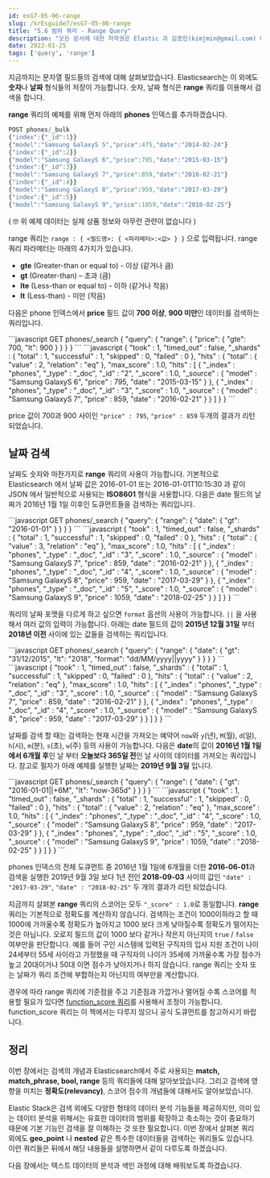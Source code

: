 ```yaml
---
id: esG7-05-06-range
slug: /krEsguide7/esG7-05-06-range
title: "5.6 범위 쿼리 - Range Query"
description: "모든 문서에 대한 저작권은 Elastic 과 김종민(kimjmin@gmail.com) 에게 있으며 허가되지 않은 무단 복제나 배포 및 출판을 금지합니다. 본 문서의 내용 및 포함된 자료를 인용하고자 하는 경우 출처를 명시하고 게재된 주소를 김종민(kimjmin@gmail.com)에게 알려주시기 바랍니다."
date: 2022-01-25
tags: ['query', 'range']
---
```


지금까지는 문자열 필드들의 검색에 대해 살펴보았습니다. Elasticsearch는 이 외에도 **숫자**나 **날짜** 형식들의 저장이 가능합니다. 숫자, 날짜 형식은 **range** 쿼리를 이용해서 검색을 합니다.

**range** 쿼리의 예제를 위해 먼저 아래의 **phones** 인덱스를 추가하겠습니다.

```javascript
POST phones/_bulk
{"index":{"_id":1}}
{"model":"Samsung GalaxyS 5","price":475,"date":"2014-02-24"}
{"index":{"_id":2}}
{"model":"Samsung GalaxyS 6","price":795,"date":"2015-03-15"}
{"index":{"_id":3}}
{"model":"Samsung GalaxyS 7","price":859,"date":"2016-02-21"}
{"index":{"_id":4}}
{"model":"Samsung GalaxyS 8","price":959,"date":"2017-03-29"}
{"index":{"_id":5}}
{"model":"Samsung GalaxyS 9","price":1059,"date":"2018-02-25"}
```

( 🤓 위 예제 데이터는 실제 상품 정보와 아무런 관련이 없습니다 )

range 쿼리는 `range : { <필드명>: { <파라메터>:<값> } }` 으로 입력됩니다. range 쿼리 파라메터는 아래의 4가지가 있습니다.

* **gte** (Greater-than or equal to) - 이상 (같거나 큼)
* **gt** (Greater-than) – 초과 (큼)
* **lte** (Less-than or equal to) - 이하 (같거나 작음)
* **lt** (Less-than) - 미만 (작음)

다음은 phone 인덱스에서 **price** 필드 값이 **700 이상**, **900 미만**인 데이터를 검색하는 쿼리입니다.

<DocTabs>
  <DocTab name="request">
```javascript
GET phones/_search
{
  "query": {
    "range": {
      "price": {
        "gte": 700,
        "lt": 900
      }
    }
  }
}
```
  </DocTab>
  <DocTab name="response">
```javascript
{
  "took" : 1,
  "timed_out" : false,
  "_shards" : {
    "total" : 1,
    "successful" : 1,
    "skipped" : 0,
    "failed" : 0
  },
  "hits" : {
    "total" : {
      "value" : 2,
      "relation" : "eq"
    },
    "max_score" : 1.0,
    "hits" : [
      {
        "_index" : "phones",
        "_type" : "_doc",
        "_id" : "2",
        "_score" : 1.0,
        "_source" : {
          "model" : "Samsung GalaxyS 6",
          "price" : 795,
          "date" : "2015-03-15"
        }
      },
      {
        "_index" : "phones",
        "_type" : "_doc",
        "_id" : "3",
        "_score" : 1.0,
        "_source" : {
          "model" : "Samsung GalaxyS 7",
          "price" : 859,
          "date" : "2016-02-21"
        }
      }
    ]
  }
}
```
  </DocTab>
</DocTabs>

price 값이 700과 900 사이인 `"price" : 795`, `"price" : 859` 두개의 결과가 리턴 되었습니다.

## 날짜 검색

날짜도 숫자와 마찬가지로 **range** 쿼리의 사용이 가능합니다. 기본적으로 Elasticsearch 에서 날짜 값은 2016-01-01 또는 2016-01-01T10:15:30 과 같이 JSON 에서 일반적으로 사용되는 **ISO8601** 형식을 사용합니다. 다음은 date 필드의 날짜가 2016년 1월 1일 이후인 도큐먼트들을 검색하는 쿼리입니다.

<DocTabs>
  <DocTab name="request">
```javascript
GET phones/_search
{
  "query": {
    "range": {
      "date": {
        "gt": "2016-01-01"
      }
    }
  }
}
```
  </DocTab>
  <DocTab name="response">
```javascript
{
  "took" : 1,
  "timed_out" : false,
  "_shards" : {
    "total" : 1,
    "successful" : 1,
    "skipped" : 0,
    "failed" : 0
  },
  "hits" : {
    "total" : {
      "value" : 3,
      "relation" : "eq"
    },
    "max_score" : 1.0,
    "hits" : [
      {
        "_index" : "phones",
        "_type" : "_doc",
        "_id" : "3",
        "_score" : 1.0,
        "_source" : {
          "model" : "Samsung GalaxyS 7",
          "price" : 859,
          "date" : "2016-02-21"
        }
      },
      {
        "_index" : "phones",
        "_type" : "_doc",
        "_id" : "4",
        "_score" : 1.0,
        "_source" : {
          "model" : "Samsung GalaxyS 8",
          "price" : 959,
          "date" : "2017-03-29"
        }
      },
      {
        "_index" : "phones",
        "_type" : "_doc",
        "_id" : "5",
        "_score" : 1.0,
        "_source" : {
          "model" : "Samsung GalaxyS 9",
          "price" : 1059,
          "date" : "2018-02-25"
        }
      }
    ]
  }
}
```
  </DocTab>
</DocTabs>

쿼리의 날짜 포맷을 다르게 하고 싶으면 `format` 옵션의 사용이 가능합니다. `||` 을 사용해서 여러 값의 입력이 가능합니다. 아래는 date 필드의 값이 **2015년 12월 31일** 부터 **2018년 이전** 사이에 있는 값들을 검색하는 쿼리입니다.

<DocTabs>
  <DocTab name="request">
```javascript
GET phones/_search
{
  "query": {
    "range": {
      "date": {
        "gt": "31/12/2015",
        "lt": "2018",
        "format": "dd/MM/yyyy||yyyy"
      }
    }
  }
}
```
  </DocTab>
  <DocTab name="response">
```javascript
{
  "took" : 1,
  "timed_out" : false,
  "_shards" : {
    "total" : 1,
    "successful" : 1,
    "skipped" : 0,
    "failed" : 0
  },
  "hits" : {
    "total" : {
      "value" : 2,
      "relation" : "eq"
    },
    "max_score" : 1.0,
    "hits" : [
      {
        "_index" : "phones",
        "_type" : "_doc",
        "_id" : "3",
        "_score" : 1.0,
        "_source" : {
          "model" : "Samsung GalaxyS 7",
          "price" : 859,
          "date" : "2016-02-21"
        }
      },
      {
        "_index" : "phones",
        "_type" : "_doc",
        "_id" : "4",
        "_score" : 1.0,
        "_source" : {
          "model" : "Samsung GalaxyS 8",
          "price" : 959,
          "date" : "2017-03-29"
        }
      }
    ]
  }
}
```
  </DocTab>
</DocTabs>

날짜를 검색 할 때는 검색하는 현재 시간을 가져오는 예약어 `now`와 `y`(년), `M`(월), `d`(일), `h`(시), `m`(분), `s`(초), `w`(주) 등의 사용이 가능합니다. 다음은 **date**의 값이 **2016년 1월 1일에서 6개월 후**인 날 부터 **오늘보다 365일 전**인 날 사이의 데이터를 가져오는 쿼리입니다. 참고로 필자가 아래 예제를 실행한 날짜는 **2019년 9월 3일** 입니다.

<DocTabs>
  <DocTab name="request">
```javascript
GET phones/_search
{
  "query": {
    "range": {
      "date": {
        "gt": "2016-01-01||+6M",
        "lt": "now-365d"
      }
    }
  }
}
```
  </DocTab>
  <DocTab name="response">
```javascript
{
  "took" : 1,
  "timed_out" : false,
  "_shards" : {
    "total" : 1,
    "successful" : 1,
    "skipped" : 0,
    "failed" : 0
  },
  "hits" : {
    "total" : {
      "value" : 2,
      "relation" : "eq"
    },
    "max_score" : 1.0,
    "hits" : [
      {
        "_index" : "phones",
        "_type" : "_doc",
        "_id" : "4",
        "_score" : 1.0,
        "_source" : {
          "model" : "Samsung GalaxyS 8",
          "price" : 959,
          "date" : "2017-03-29"
        }
      },
      {
        "_index" : "phones",
        "_type" : "_doc",
        "_id" : "5",
        "_score" : 1.0,
        "_source" : {
          "model" : "Samsung GalaxyS 9",
          "price" : 1059,
          "date" : "2018-02-25"
        }
      }
    ]
  }
}
```
  </DocTab>
</DocTabs>

phones 인덱스의 전체 도큐먼트 중 2016년 1월 1일에 6개월을 더한 **2016-06-01**과 검색을 실행한 2019년 9월 3일 보다 1년 전인 **2018-09-03** 사이의 값인 `"date" : "2017-03-29"`, `"date" : "2018-02-25"` 두 개의 결과가 리턴 되었습니다.

지금까지 살펴본 **range** 쿼리의 스코어는 모두 `"_score" : 1.0`로 동일합니다. **range** 쿼리는 기본적으로 정확도를 계산하지 않습니다. 검색하는 조건이 1000이하라고 할 때 1000에 가까울수록 정확도가 높아지고 1000 보다 크게 낮아질수록 정확도가 떨어지는 것은 아닙니다. 오로지 필드의 값이 1000 보다 같거나 작은지 아닌지의 `true` / `false` 여부만을 판단합니다. 예를 들어 구인 시스템에 입력된 구직자의 입사 지원 조건이 나이 24세부터 55세 사이라고 가정했을 때 구직자의 나이가 35세에 가까울수록 가장 점수가 높고 20대이거나 50대 이면 점수가 낮아지거나 하지 않습니다. range 쿼리는 숫자 또는 날짜가 쿼리 조건에 부합하는지 아닌지의 여부만을 계산합니다.

경우에 따라 range 쿼리에 기준점을 주고 기준점과 가깝거나 멀어질 수록 스코어를 적용할 필요가 있다면 [function_score 쿼리](https://www.elastic.co/guide/en/elasticsearch/reference/7.3/query-dsl-function-score-query.html)를 사용해서 조정이 가능합니다. function_score 쿼리는 이 책에서는 다루지 않으니 공식 도큐먼트를 참고하시기 바랍니다.

## 정리

이번 장에서는 검색의 개념과 Elasticsearch에서 주로 사용되는 **match, match_phrase, bool, range** 등의 쿼리들에 대해 알아보았습니다. 그리고 검색에 영향을 미치는 **정확도(relevancy)**, 스코어 점수의 개념들에 대해서도 알아보았습니다.

Elastic Stack은 검색 외에도 다양한 형태의 데이터 분석 기능들을 제공하지만, 의미 있는 데이터 분석을 위해서는 유효한 데이터의 범위를 확장하고 축소하는 것이 중요하기 때문에 기본 기능인 검색을 잘 이해하는 것 또한 필요합니다. 이번 장에서 살펴본 쿼리 외에도 **geo_point** 나 **nested** 같은 특수한 데이터들을 검색하는 쿼리들도 있습니다. 이런 쿼리들은 뒤에서 해당 내용들을 설명하면서 같이 다루도록 하겠습니다.

다음 장에서는 텍스트 데이터의 분석과 색인 과정에 대해 배워보도록 하겠습니다.
